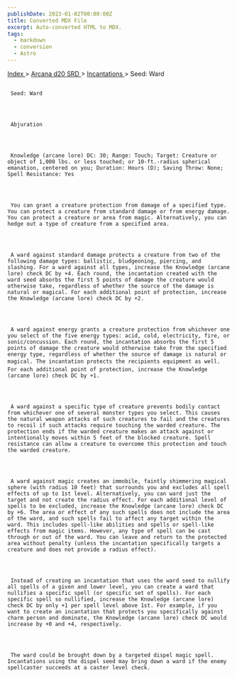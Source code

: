```yaml
---
publishDate: 2023-01-02T00:00:00Z
title: Converted MDX File
excerpt: Auto-converted HTML to MDX.
tags:
  - markdown
  - conversion
  - Astro
---
```







[
      Index
     ](-index)
     >
     [
      Arcana d20 SRD
     ](arcana-d20-srd-index)
     >
     [
      Incantations
     ](arcana-d20-srd-incantations-index)
     > Seed: Ward
    





## 
     Seed: Ward
    



     Abjuration
    



     Knowledge (arcane lore) DC: 30; Range: Touch; Target: Creature or object of 1,000 lbs. or less touched; or 10-ft.-radius spherical emanation, centered on you; Duration: Hours (D); Saving Throw: None; Spell Resistance: Yes
    



     You can grant a creature protection from damage of a specified type. You can protect a creature from standard damage or from energy damage. You can protect a creature or area from magic. Alternatively, you can hedge out a type of creature from a specified area.
    



     A ward against standard damage protects a creature from two of the following damage types: ballistic, bludgeoning, piercing, and slashing. For a ward against all types, increase the Knowledge (arcane lore) check DC by +4. Each round, the incantation created with the ward seed absorbs the first 5 points of damage the creature would otherwise take, regardless of whether the source of the damage is natural or magical. For each additional point of protection, increase the Knowledge (arcane lore) check DC by +2.
    



     A ward against energy grants a creature protection from whichever one you select of the five energy types: acid, cold, electricity, fire, or sonic/concussion. Each round, the incantation absorbs the first 5 points of damage the creature would otherwise take from the specified energy type, regardless of whether the source of damage is natural or magical. The incantation protects the recipients equipment as well. For each additional point of protection, increase the Knowledge (arcane lore) check DC by +1.
    



     A ward against a specific type of creature prevents bodily contact from whichever one of several monster types you select. This causes the natural weapon attacks of such creatures to fail and the creatures to recoil if such attacks require touching the warded creature. The protection ends if the warded creature makes an attack against or intentionally moves within 5 feet of the blocked creature. Spell resistance can allow a creature to overcome this protection and touch the warded creature.
    



     A ward against magic creates an immobile, faintly shimmering magical sphere (with radius 10 feet) that surrounds you and excludes all spell effects of up to 1st level. Alternatively, you can ward just the target and not create the radius effect. For each additional level of spells to be excluded, increase the Knowledge (arcane lore) check DC by +6. The area or effect of any such spells does not include the area of the ward, and such spells fail to affect any target within the ward. This includes spell-like abilities and spells or spell-like effects from magic items. However, any type of spell can be cast through or out of the ward. You can leave and return to the protected area without penalty (unless the incantation specifically targets a creature and does not provide a radius effect).
    



     Instead of creating an incantation that uses the ward seed to nullify all spells of a given and lower level, you can create a ward that nullifies a specific spell (or specific set of spells). For each specific spell so nullified, increase the Knowledge (arcane lore) check DC by only +1 per spell level above 1st. For example, if you want to create an incantation that protects you specifically against charm person and dominate, the Knowledge (arcane lore) check DC would increase by +0 and +4, respectively.
    



     The ward could be brought down by a targeted dispel magic spell. Incantations using the dispel seed may bring down a ward if the enemy spellcaster succeeds at a caster level check.
    




